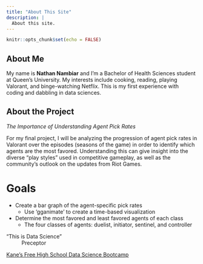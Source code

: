 ```yaml
---
title: "About This Site"
description: |
  About this site.
---
```


```r
knitr::opts_chunk$set(echo = FALSE)
```

## About Me
My name is **Nathan Nambiar** and I'm a Bachelor of Health Sciences student at Queen's University. My interests include cooking, reading, playing Valorant, and binge-watching Netflix. This is my first experience with coding and dabbling in data sciences. 

## About the Project
*The Importance of Understanding Agent Pick Rates*

For my final project, I will be analyzing the progression of agent pick rates in Valorant over the episodes (seasons of the game) in order to identify which agents are the most favored. Understanding this can give insight into the diverse "play styles" used in competitive gameplay, as well as the community's outlook on the updates from Riot Games. 

# Goals

* Create a bar graph of the agent-specific pick rates
  + Use 'gganimate' to create a time-based visualization
* Determine the most favored and least favored agents of each class
  + The four classes of agents: duelist, initiator, sentinel, and controller
  
"This is Data Science"
  ~ Preceptor
  
  [Kane's Free High School Data Science Bootcamp](https://bootcamp.davidkane.info/)
